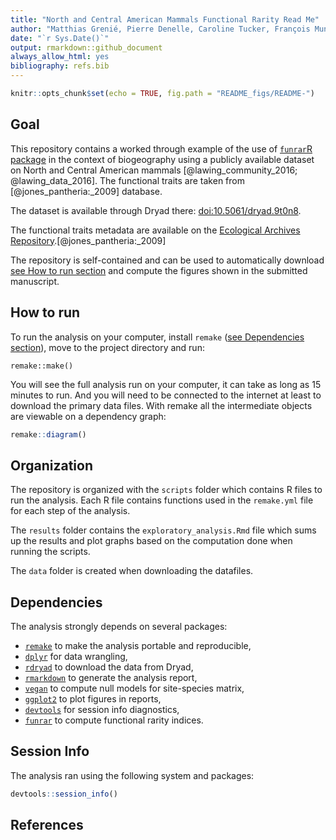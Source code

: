 ```yaml
---
title: "North and Central American Mammals Functional Rarity Read Me"
author: "Matthias Grenié, Pierre Denelle, Caroline Tucker, François Munoz and Cyrille Violle"
date: "`r Sys.Date()`"
output: rmarkdown::github_document
always_allow_html: yes
bibliography: refs.bib
---
```


```r
knitr::opts_chunk$set(echo = TRUE, fig.path = "README_figs/README-")
```

## Goal

This repository contains a worked through example of the use of [`funrar`R package](https://cran.r-project.org/package=funrar) in the context of biogeography using a publicly available dataset on North and Central American mammals [@lawing_community_2016; @lawing_data_2016]. The functional traits are taken from [@jones_pantheria:_2009] database.

The dataset is available through Dryad there: [doi:10.5061/dryad.9t0n8](https://doi.org/10.5061/dryad.9t0n8).

The functional traits metadata are available on the [Ecological Archives Repository](http://esapubs.org/archive/ecol/E090/184/).[@jones_pantheria:_2009]

The repository is self-contained and can be used to automatically download [see How to run section](#how-to-run) and compute the figures shown in the submitted manuscript.



## How to run

To run the analysis on your computer, install `remake` ([see Dependencies section](#dependencies)), move to the project directory and run:

```
remake::make()
```

You will see the full analysis run on your computer, it can take as long as 15 minutes to run. And you will need to be connected to the internet at least to download the primary data files.
With remake all the intermediate objects are viewable on a dependency graph:

```r
remake::diagram()
```

## Organization

The repository is organized with the `scripts` folder which contains R files to run the analysis. Each R file contains functions used in the `remake.yml` file for each step of the analysis.

The `results` folder contains the `exploratory_analysis.Rmd` file which sums up the results and plot graphs based on the computation done when running the scripts.

The `data` folder is created when downloading the datafiles.

## Dependencies

The analysis strongly depends on several packages:

* [`remake`](https://github.com/richfitz/remake) to make the analysis portable and reproducible,
* [`dplyr`](https://github.com/hadley/dplyr) for data wrangling,
* [`rdryad`](https://github.com/ropensci/rdryad) to download the data from Dryad,
* [`rmarkdown`](https://github.com/rstudio/rmarkdown/) to generate the analysis report,
* [`vegan`](https://github.com/vegandevs/vegan) to compute null models for site-species matrix,
* [`ggplot2`](https://github.com/tidyverse/ggplot2) to plot figures in reports,
* [`devtools`](https://github.com/hadley/devtools) for session info diagnostics,
* [`funrar`](https://cran.r-project.org/package=funrar) to compute functional rarity indices.

## Session Info

The analysis ran using the following system and packages:

```r
devtools::session_info()
```

## References
